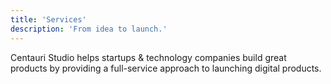 ```yaml
---
title: 'Services'
description: 'From idea to launch.'
---
```


Centauri Studio helps startups & technology companies build great products by providing a full-service approach to launching digital products.

<Steps>
  <Step title="Discover">
    <CardGroup cols={2}>
      <Card title="User Research" icon="user">
      </Card>
      <Card title="Business & Market Analysis" icon="chart-simple">
      </Card>
      <Card title="Product Strategy & Vision" icon="joystick">
      </Card>
    </CardGroup>
  </Step>
  <Step title="Design">
    <CardGroup cols={2}>
      <Card title="Branding" icon="palette">
      </Card>
      <Card title="UX/UI Design" icon="brush">
      </Card>
      <Card title="Prototyping & User Testing" icon="sidebar">
      </Card>
    </CardGroup>
  </Step>
  <Step title="Develop">
    <CardGroup cols={2}>
      <Card title="Scoping" icon="file-chart-column">
      </Card>
      <Card title="Product Development" icon="code">
      </Card>
      <Card title="Scaling" icon="chart-line-up">
      </Card>
    </CardGroup>
  </Step>
</Steps>



